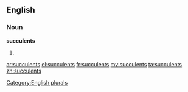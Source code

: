 ==English==

===Noun===
'''succulents'''

# {{plural of|[[succulent]]}}

[[Category:English plurals]]

[[ar:succulents]]
[[el:succulents]]
[[fr:succulents]]
[[my:succulents]]
[[ta:succulents]]
[[zh:succulents]]